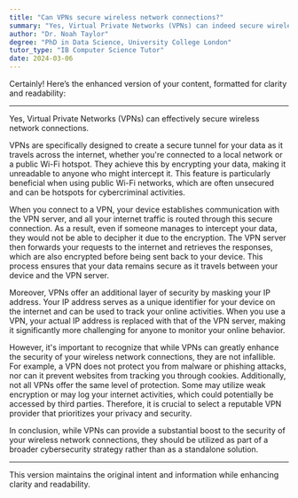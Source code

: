 ```yaml
---
title: "Can VPNs secure wireless network connections?"
summary: "Yes, Virtual Private Networks (VPNs) can indeed secure wireless network connections."
author: "Dr. Noah Taylor"
degree: "PhD in Data Science, University College London"
tutor_type: "IB Computer Science Tutor"
date: 2024-03-06
---
```


Certainly! Here’s the enhanced version of your content, formatted for clarity and readability:

---

Yes, Virtual Private Networks (VPNs) can effectively secure wireless network connections.

VPNs are specifically designed to create a secure tunnel for your data as it travels across the internet, whether you're connected to a local network or a public Wi-Fi hotspot. They achieve this by encrypting your data, making it unreadable to anyone who might intercept it. This feature is particularly beneficial when using public Wi-Fi networks, which are often unsecured and can be hotspots for cybercriminal activities.

When you connect to a VPN, your device establishes communication with the VPN server, and all your internet traffic is routed through this secure connection. As a result, even if someone manages to intercept your data, they would not be able to decipher it due to the encryption. The VPN server then forwards your requests to the internet and retrieves the responses, which are also encrypted before being sent back to your device. This process ensures that your data remains secure as it travels between your device and the VPN server.

Moreover, VPNs offer an additional layer of security by masking your IP address. Your IP address serves as a unique identifier for your device on the internet and can be used to track your online activities. When you use a VPN, your actual IP address is replaced with that of the VPN server, making it significantly more challenging for anyone to monitor your online behavior.

However, it's important to recognize that while VPNs can greatly enhance the security of your wireless network connections, they are not infallible. For example, a VPN does not protect you from malware or phishing attacks, nor can it prevent websites from tracking you through cookies. Additionally, not all VPNs offer the same level of protection. Some may utilize weak encryption or may log your internet activities, which could potentially be accessed by third parties. Therefore, it is crucial to select a reputable VPN provider that prioritizes your privacy and security.

In conclusion, while VPNs can provide a substantial boost to the security of your wireless network connections, they should be utilized as part of a broader cybersecurity strategy rather than as a standalone solution.

--- 

This version maintains the original intent and information while enhancing clarity and readability.
    